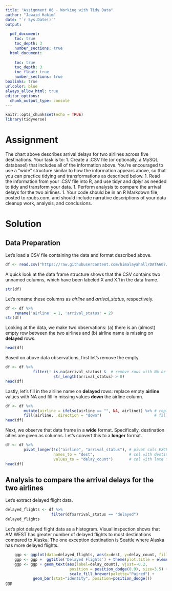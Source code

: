 ```yaml
---
title: "Assignment 06 - Working with Tidy Data"
author: "Jawaid Hakim"
date: "`r Sys.Date()`"
output:
  
  pdf_document: 
    toc: true
    toc_depth: 3
    number_sections: true
  html_document:
    
    toc: true
    toc_depth: 3
    toc_float: true
    number_sections: true
boxlinks: true
urlcolor: blue
always_allow_html: true
editor_options: 
  chunk_output_type: console
---
```


```r
knitr::opts_chunk$set(echo = TRUE)
library(tidyverse)
```

# Assignment

The chart above describes arrival delays for two airlines across five destinations. Your task is to:
1. Create a .CSV file (or optionally, a MySQL database!) that includes all of the information above.
You’re encouraged to use a “wide” structure similar to how the information appears above, so
that you can practice tidying and transformations as described below.
1. Read the information from your .CSV file into R, and use tidyr and dplyr as needed to tidy
and transform your data.
1.  Perform analysis to compare the arrival delays for the two airlines.
1. Your code should be in an R Markdown file, posted to rpubs.com, and should include narrative
descriptions of your data cleanup work, analysis, and conclusions.

# Solution

## Data Preparation

Let's load a CSV file containing the data and format described above.

```r
df <- read.csv("https://raw.githubusercontent.com/himalayahall/DATA607/main/Assignment%2006%20-%20Working%20with%20Tidy%20Data/airline_delays.csv")
```

A quick look at the data frame structure shows that the CSV contains two unnamed columns, which have been labeled X and X.1 in the data frame.

```r
str(df)
```

Let's rename these columns as *airline* and *arrival_status*, respectively.

```r
df <- df %>% 
    rename('airline' = 1, 'arrival_status' = 2)
str(df)
```

Looking at the data, we make two observations: (a) there is an (almost) empty row between the two airlines and (b) airline name is missing on **delayed** rows.

```r
head(df)
```

Based on above data observations, first let's remove the empty.

```r
df <- df %>%
            filter(! is.na(arrival_status) &  # remove rows with NA or empty status
                     str_length(arrival_status) > 0) 
head(df)
```

Lastly, let's fill in the airline name on **delayed** rows: replace empty **airline** values with NA and fill in missing values **down** the airline column.

```r
df <- df %>%
        mutate(airline = ifelse(airline == "", NA, airline)) %>% # replace empty with NA
        fill(airline, .direction = "down")                       # fill in missing values
head(df)
```

Next, we observe that data frame in a **wide** format. Specifically, destination cities are given as columns. Let's convert this to a **longer** format.

```r
df <- df %>%
        pivot_longer(!c("airline", "arrival_status"), # pivot cols EXCEPT airline, arrival_status
                     names_to = "dest",               # col with destination names 
                     values_to = "delay_count")       # col with late flight values
head(df)
```


## Analysis to compare the arrival delays for the two airlines

Let's extract delayed flight data.

```r
delayed_flights <- df %>%
                    filter(df$arrival_status == "delayed")
delayed_flights
```

Let's plot delayed flight data as a histogram. Visual inspection shows that AM WEST has greater number of delayed flights to most destinations compared to Alaska. The one exception destination is Seattle where Alaska has more delayed flights.

```r
    ggp <- ggplot(data=delayed_flights, aes(x=dest, y=delay_count, fill=airline))
    ggp <- ggp +  ggtitle('Delayed Flights') + theme(plot.title = element_text(hjust = 0.5))
    ggp <- ggp + geom_text(aes(label=delay_count), vjust=-0.2,
                            position = position_dodge(0.9), size=3.5) +
                            scale_fill_brewer(palette="Paired") +
            geom_bar(stat="identity", position=position_dodge()) 
ggp
```


